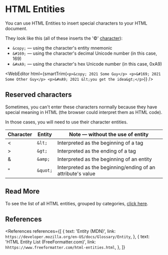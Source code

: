 
# HTML Entities

You can use HTML Entities to insert special characters to your HTML document.

They look like this (all of these inserts the '&copy;' [character](https://decodeunicode.org/u+00A9)):

- `&copy;` &mdash; using the character's entity mnemonic
- `&#169;` &mdash; using the character's decimal Unicode number (in this case, 169)
- `&#xA9;` &mdash; using the character's hex Unicode number (in this case, 0xA9)

<WebEditor
  html={smartTrim(`
    <p>&copy; 2021 Some Guy</p>
    <p>&#169; 2021 Some Other Guy</p>
    <p>&#xA9; 2021 &lt;you get the idea&gt;</p>
  `)}
/>

## Reserved characters

Sometimes, you can't enter these characters normally because they have special meaning in HTML (the browser could interpret them as HTML code).

In those cases, you will need to use their character entities.

| Character | Entity   | Note &mdash; without the use of entity                      |
| --------- | -------- | ----------------------------------------------------------- |
| <         | `&lt;`   | Interpreted as the beginning of a tag                       |
| >         | `&gt;`   | Interpreted as the ending of a tag                          |
| &         | `&amp;`  | Interpreted as the beginning of an entity                   |
| "         | `&quot;` | Interpreted as the beginning/ending of an attribute's value |

## Read More

To see the list of all HTML entities, grouped by categories, [click here](https://www.freeformatter.com/html-entities.html).

## References

<References
  references={[
    {
      text: 'Entity (MDN)',
      link: `https://developer.mozilla.org/en-US/docs/Glossary/Entity`,
    },
    {
      text: 'HTML Entity List (FreeFormatter.com)',
      link: `hhttps://www.freeformatter.com/html-entities.html`,
    },
  ]}
></References>
